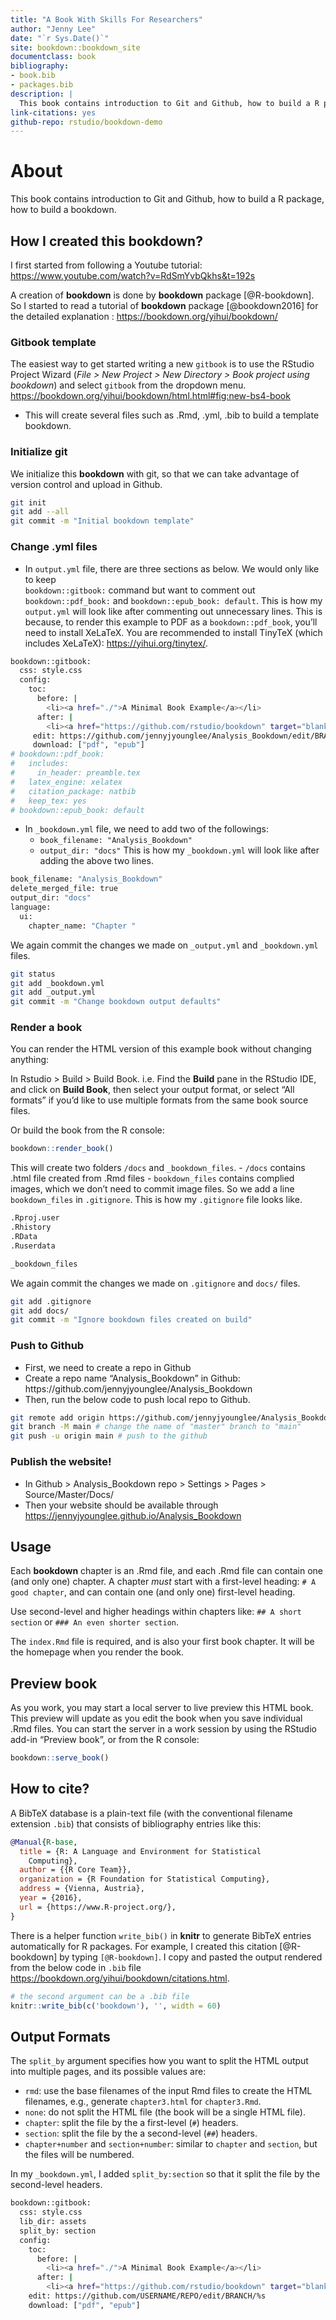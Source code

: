 ```yaml
--- 
title: "A Book With Skills For Researchers"
author: "Jenny Lee"
date: "`r Sys.Date()`"
site: bookdown::bookdown_site
documentclass: book
bibliography:
- book.bib
- packages.bib
description: |
  This book contains introduction to Git and Github, how to build a R package, how to build a bookdown.
link-citations: yes
github-repo: rstudio/bookdown-demo
---
```


# About

This book contains introduction to Git and Github, how to build a R package, how to build a bookdown.

## How I created this bookdown? 

I first started from following a Youtube tutorial: <https://www.youtube.com/watch?v=RdSmYvbQkhs&t=192s>

A creation of **bookdown** is done by **bookdown** package [@R-bookdown]. So I started to read a tutorial of **bookdown** package [@bookdown2016] for the detailed explanation : <https://bookdown.org/yihui/bookdown/>

### Gitbook template
The easiest way to get started writing a new `gitbook` is to use the RStudio Project Wizard (*File > New Project > New Directory > Book project using bookdown*) and select `gitbook` from the dropdown menu. <https://bookdown.org/yihui/bookdown/html.html#fig:new-bs4-book>

- This will create several files such as .Rmd, .yml, .bib to build a template bookdown.

### Initialize git
We initialize this **bookdown** with git, so that we can take advantage of version control and upload in Github.
```bash
git init
git add --all
git commit -m "Initial bookdown template"
```

### Change .yml files
- In `output.yml` file, there are three sections as below. We would only like to keep  
`bookdown::gitbook:` command but want to comment out `bookdown::pdf_book:` and `bookdown::epub_book: default`. This is how my `output.yml` will look like after commenting out unnecessary lines. This is because, to render this example to PDF as a `bookdown::pdf_book`, you'll need to install XeLaTeX. You are recommended to install TinyTeX (which includes XeLaTeX): <https://yihui.org/tinytex/>.

```bash
bookdown::gitbook:
  css: style.css
  config:
    toc:
      before: |
        <li><a href="./">A Minimal Book Example</a></li>
      after: |
        <li><a href="https://github.com/rstudio/bookdown" target="blank">Published with bookdown</a></li>
     edit: https://github.com/jennyjyounglee/Analysis_Bookdown/edit/BRANCH/%s
     download: ["pdf", "epub"]
# bookdown::pdf_book:
#   includes:
#     in_header: preamble.tex
#   latex_engine: xelatex
#   citation_package: natbib
#   keep_tex: yes
# bookdown::epub_book: default

```

- In `_bookdown.yml` file, we need to add two of the followings:
  * `book_filename: "Analysis_Bookdown"`
  * `output_dir: "docs"`
  This is how my `_bookdown.yml` will look like after adding the above two lines.

```bash
book_filename: "Analysis_Bookdown"
delete_merged_file: true
output_dir: "docs"
language:
  ui:
    chapter_name: "Chapter "
```

We again commit the changes we made on `_output.yml` and `_bookdown.yml` files.
```bash
git status
git add _bookdown.yml
git add _output.yml
git commit -m "Change bookdown output defaults"
```

### Render a book

You can render the HTML version of this example book without changing anything:

In Rstudio > Build > Build Book. i.e. Find the **Build** pane in the RStudio IDE, and click on **Build Book**, then select your output format, or select "All formats" if you'd like to use multiple formats from the same book source files.

Or build the book from the R console:
```r
bookdown::render_book()
```

This will create two folders `/docs` and `_bookdown_files`.
- `/docs` contains .html file created from .Rmd files
- `bookdown_files` contains complied images, which we don't need to commit image files. So we add a line `bookdown_files` in `.gitignore`. This is how my `.gitignore` file looks like.
```bash
.Rproj.user
.Rhistory
.RData
.Ruserdata

_bookdown_files
```

We again commit the changes we made on `.gitignore` and `docs/` files.
```bash
git add .gitignore
git add docs/
git commit -m "Ignore bookdown files created on build"
```

### Push to Github
- First, we need to create a repo in Github
- Create a repo name "Analysis_Bookdown" in Github: https://github.com/jennyjyounglee/Analysis_Bookdown
- Then, run the below code to push local repo to Github.
```bash
git remote add origin https://github.com/jennyjyounglee/Analysis_Bookdown.git # add remote origin
git branch -M main # change the name of "master" branch to "main"
git push -u origin main # push to the github
```

### Publish the website!
- In Github > Analysis_Bookdown repo > Settings > Pages > Source/Master/Docs/
- Then your website should be available through <https://jennyjyounglee.github.io/Analysis_Bookdown>


## Usage
Each **bookdown** chapter is an .Rmd file, and each .Rmd file can contain one (and only one) chapter. A chapter *must* start with a first-level heading: `# A good chapter`, and can contain one (and only one) first-level heading.

Use second-level and higher headings within chapters like: `## A short section` or `### An even shorter section`.

The `index.Rmd` file is required, and is also your first book chapter. It will be the homepage when you render the book.

## Preview book

As you work, you may start a local server to live preview this HTML book. This preview will update as you edit the book when you save individual .Rmd files. You can start the server in a work session by using the RStudio add-in "Preview book", or from the R console:

```r
bookdown::serve_book()
```


## How to cite?
A BibTeX database is a plain-text file (with the conventional filename extension `.bib`) that consists of bibliography entries like this:
```bibtex
@Manual{R-base,
  title = {R: A Language and Environment for Statistical
    Computing},
  author = {{R Core Team}},
  organization = {R Foundation for Statistical Computing},
  address = {Vienna, Austria},
  year = {2016},
  url = {https://www.R-project.org/},
}
```

There is a helper function `write_bib()` in **knitr** to generate BibTeX entries automatically for R packages. For example, I created this citation [@R-bookdown] by typing `[@R-bookdown]`. I copy and pasted the output rendered from the below code in `.bib` file <https://bookdown.org/yihui/bookdown/citations.html>.
```r
# the second argument can be a .bib file
knitr::write_bib(c('bookdown'), '', width = 60)
```


## Output Formats

The `split_by` argument specifies how you want to split the HTML output into multiple pages, and its possible values are:

- `rmd`: use the base filenames of the input Rmd files to create the HTML filenames, e.g., generate `chapter3.html` for `chapter3.Rmd`.
- `none`: do not split the HTML file (the book will be a single HTML file).
- `chapter`: split the file by the a first-level (`#`)  headers.
- `section`: split the file by the a second-level (`##`)  headers.
- `chapter+number` and `section+number`: similar to `chapter` and `section`, but the files will be numbered.

In my `_bookdown.yml`, I added `split_by:section` so that it split the file by the second-level headers.

```bash
bookdown::gitbook:
  css: style.css
  lib_dir: assets
  split_by: section
  config:
    toc:
      before: |
        <li><a href="./">A Minimal Book Example</a></li>
      after: |
        <li><a href="https://github.com/rstudio/bookdown" target="blank">Published with bookdown</a></li>
    edit: https://github.com/USERNAME/REPO/edit/BRANCH/%s
    download: ["pdf", "epub"]
```
